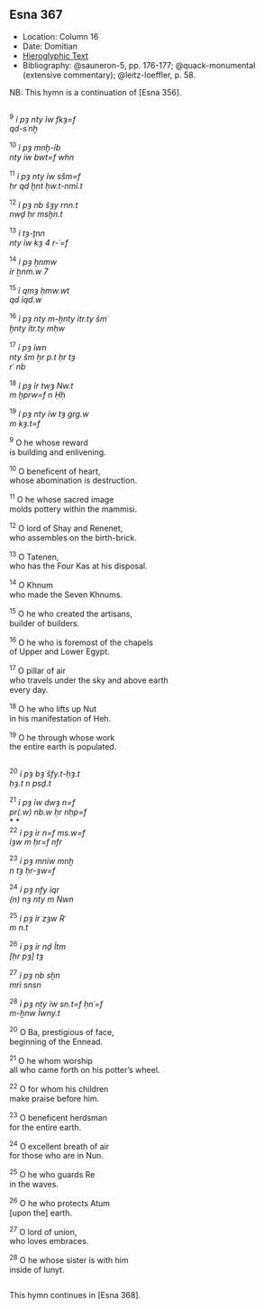 ## Esna 367 {-}  

<style>  
  
  .col2 {  
    columns: 2 320px;         /* number of columns and width in pixels*/  
    -webkit-columns: 2 320px; /* chrome, safari */  
    -moz-columns: 2 320px;    /* firefox */  
    -webkit-column-break-inside: avoid;  
    -page-break-inside: avoid;  
    -break-inside: avoid;  
  }  
  
</style>  

- Location: Column 16
- Date: Domitian 
- [Hieroglyphic Text](https://www.ifao.egnet.net/uploads/publications/enligne/Temples-Esna003.pdf#page=375){target="_blank"}  
- Bibliography: @sauneron-5, pp. 176-177; @quack-monumental (extensive commentary); @leitz-loeffler, p. 58.

NB: This hymn is a continuation of [Esna 356].

<div class="col2">

^9^ *ỉ pȝ nty ỉw fkȝ=f*  
*qd-sʿnḫ*  
   
^10^ *ỉ pȝ mnḫ-ỉb*  
*nty ỉw bwt=f whn*  
   
^11^ *ỉ pȝ nty ỉw sšm=f*  
*ḥr qd ḫnt ḥw.t-nmỉ.t*  
   
^12^ *ỉ pȝ nb šȝy rnn.t*  
*nwḏ ḥr msḫn.t*  
   
^13^ *ỉ tȝ-ṯnn*  
*nty ỉw kȝ 4 r-ʿ=f*  
   
^14^ *ỉ pȝ ẖnmw*  
*ỉr ẖnm.w 7*  
   
^15^ *ỉ qmȝ ḥmw.wt*  
*qd ỉqd.w*  
   
^16^ *ỉ pȝ nty m-ḫnty ỉtr.ty šmʿ*  
*ḫnty ỉtr.ty mḥw*  
   
^17^ *ỉ pȝ ỉwn*  
*nty šm ẖr p.t ḥr tȝ*  
*rʿ nb*  
   
^18^ *ỉ pȝ ỉr twȝ Nw.t*  
*m ḫprw=f n Ḥḥ*  
   
^19^ *ỉ pȝ nty ỉw tȝ grg.w*  
*m kȝ.t=f*  
   
^9^ O he whose reward  
is building and enlivening.  
  
^10^ O beneficent of heart,  
whose abomination is destruction.    
    
^11^ O he whose sacred image  
molds pottery within the mammisi.  
  
^12^ O lord of Shay and Renenet,  
who assembles on the birth-brick.   
  
^13^ O Tatenen,  
who has the Four Kas at his disposal.  
  
^14^ O Khnum  
who made the Seven Khnums.  
  
^15^ O he who created the artisans,  
builder of builders.  
  
^16^ O he who is foremost of the chapels  
of Upper and Lower Egypt.  
  
^17^ O pillar of air  
who travels under the sky and above earth  
every day.  
  
^18^ O he who lifts up Nut  
in his manifestation of Heh.  
  
^19^ O he through whose work  
the entire earth is populated.  

</div>

<div class="col2"> 

^20^ *ỉ pȝ bȝ šfy.t-ḥȝ.t*  
*ḥȝ.t n psḏ.t*  
   
^21^ *ỉ pȝ ỉw dwȝ n=f *  
*pr(.w) nb.w ḥr nḥp=f *  
* *  
^22^ *ỉ pȝ ỉr n=f ms.w=f*  
*ỉȝw m ḥr=f nfr*  
   
^23^ *ỉ pȝ mnỉw mnḫ*  
*n tȝ ḥr-ȝw=f*  
   
^24^ *ỉ pȝ nfy ỉqr*  
*(n) nȝ nty m Nwn*  
   
^25^ *ỉ pȝ ỉr zȝw Rʿ*  
*m n.t*  
   
^26^ *ỉ pȝ ỉr nḏ Ỉtm*  
*[ḥr pȝ] tȝ*  
   
^27^ *ỉ pȝ nb sḫn*  
*mrỉ snsn*  
   
^28^ *ỉ pȝ nty ỉw sn.t=f ḥnʿ=f*  
*m-ẖnw Ỉwny.t*  
  
^20^ O Ba, prestigious of face,  
beginning of the Ennead.  
  
^21^ O he whom worship  
all who came forth on his potter's wheel.  
  
^22^ O for whom his children  
make praise before him.  
  
^23^ O beneficent herdsman  
for the entire earth.  
  
^24^ O excellent breath of air  
for those who are in Nun.  
  
^25^ O he who guards Re  
in the waves.  
  
^26^ O he who protects Atum  
[upon the] earth.  
  
^27^ O lord of union,  
who loves embraces. 
  
^28^ O he whose sister is with him  
inside of Iunyt.  

</div>  

This hymn continues in [Esna 368].